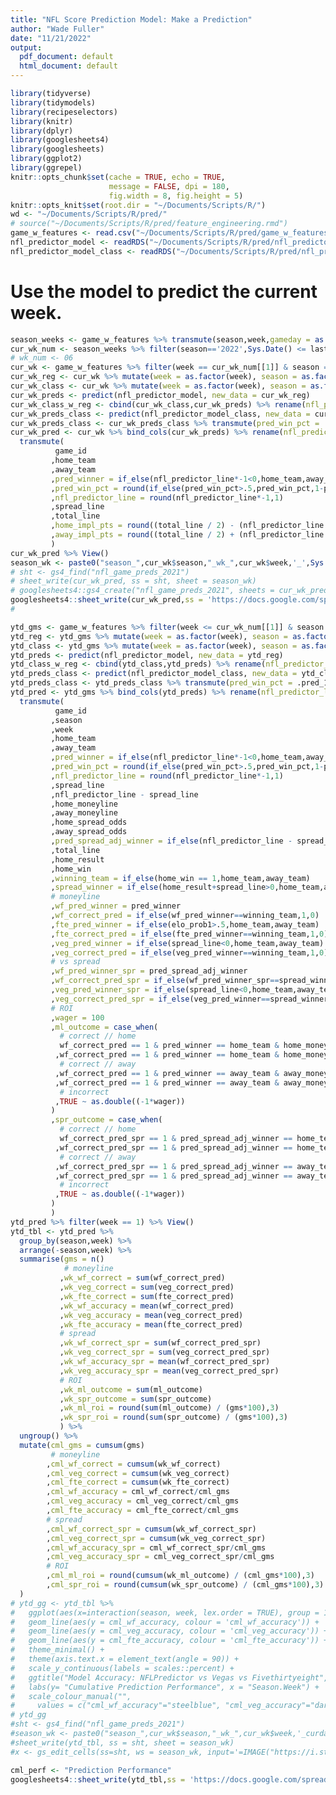 ```yaml
---
title: "NFL Score Prediction Model: Make a Prediction"
author: "Wade Fuller"
date: "11/21/2022"
output:
  pdf_document: default
  html_document: default
---
```


```r
library(tidyverse)
library(tidymodels)
library(recipeselectors)
library(knitr)
library(dplyr)
library(googlesheets4)
library(googlesheets)
library(ggplot2)
library(ggrepel)
knitr::opts_chunk$set(cache = TRUE, echo = TRUE,
                      message = FALSE, dpi = 180,
                      fig.width = 8, fig.height = 5)
knitr::opts_knit$set(root.dir = "~/Documents/Scripts/R/")
wd <- "~/Documents/Scripts/R/pred/"
# source("~/Documents/Scripts/R/pred/feature_engineering.rmd")
game_w_features <- read.csv("~/Documents/Scripts/R/pred/game_w_features.csv")
nfl_predictor_model <- readRDS("~/Documents/Scripts/R/pred/nfl_predictor_model.rds")
nfl_predictor_model_class <- readRDS("~/Documents/Scripts/R/pred/nfl_predictor_model_class.rds")
```

# Use the model to predict the current week.

```r
season_weeks <- game_w_features %>% transmute(season,week,gameday = as.Date(gameday)) %>% group_by(season,week) %>% summarise(first_gameday = min(gameday),last_gameday = max(gameday))
cur_wk_num <- season_weeks %>% filter(season=='2022',Sys.Date() <= last_gameday) %>% ungroup() %>% head(1) %>% select(week)
# wk_num <- 06
cur_wk <- game_w_features %>% filter(week == cur_wk_num[[1]] & season == 2022)
cur_wk_reg <- cur_wk %>% mutate(week = as.factor(week), season = as.factor(season), div_game = as.factor(div_game))
cur_wk_class <- cur_wk %>% mutate(week = as.factor(week), season = as.factor(season), div_game = as.factor(div_game))
cur_wk_preds <- predict(nfl_predictor_model, new_data = cur_wk_reg)
cur_wk_class_w_reg <- cbind(cur_wk_class,cur_wk_preds) %>% rename(nfl_predictor_line = .pred)
cur_wk_preds_class <- predict(nfl_predictor_model_class, new_data = cur_wk_class_w_reg, type = 'prob')
cur_wk_preds_class <- cur_wk_preds_class %>% transmute(pred_win_pct = .pred_1)
cur_wk_pred <- cur_wk %>% bind_cols(cur_wk_preds) %>% rename(nfl_predictor_line = .pred) %>% bind_cols(cur_wk_preds_class) %>%
  transmute(
          game_id
         ,home_team
         ,away_team
         ,pred_winner = if_else(nfl_predictor_line*-1<0,home_team,away_team)
         ,pred_win_pct = round(if_else(pred_win_pct>.5,pred_win_pct,1-pred_win_pct),2)
         ,nfl_predictor_line = round(nfl_predictor_line*-1,1)
         ,spread_line
         ,total_line
         ,home_impl_pts = round((total_line / 2) - (nfl_predictor_line / 2),1)
         ,away_impl_pts = round((total_line / 2) + (nfl_predictor_line / 2),1)
         )
cur_wk_pred %>% View()
season_wk <- paste0("season_",cur_wk$season,"_wk_",cur_wk$week,'_',Sys.Date())[[1]]
# sht <- gs4_find("nfl_game_preds_2021")
# sheet_write(cur_wk_pred, ss = sht, sheet = season_wk)
# googlesheets4::gs4_create("nfl_game_preds_2021", sheets = cur_wk_pred)
googlesheets4::sheet_write(cur_wk_pred,ss = 'https://docs.google.com/spreadsheets/d/1bBT9MqBJO8FUqHRNk33IfHDlvAMWZS-NBgruz5EKhe8/edit?usp=sharing',sheet = season_wk)
# 
```

```r
ytd_gms <- game_w_features %>% filter(week <= cur_wk_num[[1]] & season == 2022)
ytd_reg <- ytd_gms %>% mutate(week = as.factor(week), season = as.factor(season), div_game = as.factor(div_game))
ytd_class <- ytd_gms %>% mutate(week = as.factor(week), season = as.factor(season), div_game = as.factor(div_game))
ytd_preds <- predict(nfl_predictor_model, new_data = ytd_reg)
ytd_class_w_reg <- cbind(ytd_class,ytd_preds) %>% rename(nfl_predictor_line = .pred)
ytd_preds_class <- predict(nfl_predictor_model_class, new_data = ytd_class_w_reg, type = 'prob') 
ytd_preds_class <- ytd_preds_class %>% transmute(pred_win_pct = .pred_1)
ytd_pred <- ytd_gms %>% bind_cols(ytd_preds) %>% rename(nfl_predictor_line = .pred) %>% bind_cols(ytd_preds_class) %>%
  transmute(
          game_id
         ,season
         ,week
         ,home_team
         ,away_team
         ,pred_winner = if_else(nfl_predictor_line*-1<0,home_team,away_team)
         ,pred_win_pct = round(if_else(pred_win_pct>.5,pred_win_pct,1-pred_win_pct),2)
         ,nfl_predictor_line = round(nfl_predictor_line*-1,1)
         ,spread_line
         ,nfl_predictor_line - spread_line
         ,home_moneyline
         ,away_moneyline
         ,home_spread_odds
         ,away_spread_odds
         ,pred_spread_adj_winner = if_else(nfl_predictor_line - spread_line > 0,away_team,home_team)
         ,total_line
         ,home_result
         ,home_win
         ,winning_team = if_else(home_win == 1,home_team,away_team)
         ,spread_winner = if_else(home_result+spread_line>0,home_team,away_team)
         # moneyline
         ,wf_pred_winner = pred_winner
         ,wf_correct_pred = if_else(wf_pred_winner==winning_team,1,0)
         ,fte_pred_winner = if_else(elo_prob1>.5,home_team,away_team) 
         ,fte_correct_pred = if_else(fte_pred_winner==winning_team,1,0)
         ,veg_pred_winner = if_else(spread_line<0,home_team,away_team) 
         ,veg_correct_pred = if_else(veg_pred_winner==winning_team,1,0)
         # vs spread
         ,wf_pred_winner_spr = pred_spread_adj_winner
         ,wf_correct_pred_spr = if_else(wf_pred_winner_spr==spread_winner,1,0)
         ,veg_pred_winner_spr = if_else(spread_line<0,home_team,away_team) 
         ,veg_correct_pred_spr = if_else(veg_pred_winner==spread_winner,1,0)
         # ROI
         ,wager = 100
         ,ml_outcome = case_when(
           # correct // home
           wf_correct_pred == 1 & pred_winner == home_team & home_moneyline > 0 ~ round(home_moneyline,2)
          ,wf_correct_pred == 1 & pred_winner == home_team & home_moneyline < 0 ~ round(100/abs(home_moneyline)*100,2)
           # correct // away
          ,wf_correct_pred == 1 & pred_winner == away_team & away_moneyline > 0 ~ round(away_moneyline,2)
          ,wf_correct_pred == 1 & pred_winner == away_team & away_moneyline < 0 ~ round(100/abs(away_moneyline)*100,2)
           # incorrect
          ,TRUE ~ as.double((-1*wager))
         )
         ,spr_outcome = case_when(
           # correct // home
           wf_correct_pred_spr == 1 & pred_spread_adj_winner == home_team & home_spread_odds > 0 ~ round(home_spread_odds,2)
          ,wf_correct_pred_spr == 1 & pred_spread_adj_winner == home_team & home_spread_odds < 0 ~ round(100/abs(home_spread_odds)*100,2)
           # correct // away
          ,wf_correct_pred_spr == 1 & pred_spread_adj_winner == away_team & away_spread_odds > 0 ~ round(away_spread_odds,2)
          ,wf_correct_pred_spr == 1 & pred_spread_adj_winner == away_team & away_spread_odds < 0 ~ round(100/abs(away_spread_odds)*100,2)
           # incorrect
          ,TRUE ~ as.double((-1*wager))
         )
         )
ytd_pred %>% filter(week == 1) %>% View()
ytd_tbl <- ytd_pred %>%
  group_by(season,week) %>%
  arrange(-season,week) %>%
  summarise(gms = n()
            # moneyline
           ,wk_wf_correct = sum(wf_correct_pred)
           ,wk_veg_correct = sum(veg_correct_pred)
           ,wk_fte_correct = sum(fte_correct_pred)
           ,wk_wf_accuracy = mean(wf_correct_pred)
           ,wk_veg_accuracy = mean(veg_correct_pred)
           ,wk_fte_accuracy = mean(fte_correct_pred)
           # spread
           ,wk_wf_correct_spr = sum(wf_correct_pred_spr)
           ,wk_veg_correct_spr = sum(veg_correct_pred_spr)
           ,wk_wf_accuracy_spr = mean(wf_correct_pred_spr)
           ,wk_veg_accuracy_spr = mean(veg_correct_pred_spr)
           # ROI
           ,wk_ml_outcome = sum(ml_outcome)
           ,wk_spr_outcome = sum(spr_outcome)
           ,wk_ml_roi = round(sum(ml_outcome) / (gms*100),3)
           ,wk_spr_roi = round(sum(spr_outcome) / (gms*100),3)
           ) %>%
  ungroup() %>%
  mutate(cml_gms = cumsum(gms)
         # moneyline
        ,cml_wf_correct = cumsum(wk_wf_correct)
        ,cml_veg_correct = cumsum(wk_veg_correct)
        ,cml_fte_correct = cumsum(wk_fte_correct)
        ,cml_wf_accuracy = cml_wf_correct/cml_gms
        ,cml_veg_accuracy = cml_veg_correct/cml_gms
        ,cml_fte_accuracy = cml_fte_correct/cml_gms
        # spread
        ,cml_wf_correct_spr = cumsum(wk_wf_correct_spr)
        ,cml_veg_correct_spr = cumsum(wk_veg_correct_spr)
        ,cml_wf_accuracy_spr = cml_wf_correct_spr/cml_gms
        ,cml_veg_accuracy_spr = cml_veg_correct_spr/cml_gms
        # ROI
        ,cml_ml_roi = round(cumsum(wk_ml_outcome) / (cml_gms*100),3)
        ,cml_spr_roi = round(cumsum(wk_spr_outcome) / (cml_gms*100),3)
  )
# ytd_gg <- ytd_tbl %>%
#   ggplot(aes(x=interaction(season, week, lex.order = TRUE), group = 1)) +
#   geom_line(aes(y = cml_wf_accuracy, colour = 'cml_wf_accuracy')) +
#   geom_line(aes(y = cml_veg_accuracy, colour = 'cml_veg_accuracy')) +
#   geom_line(aes(y = cml_fte_accuracy, colour = 'cml_fte_accuracy')) +
#   theme_minimal() +
#   theme(axis.text.x = element_text(angle = 90)) +
#   scale_y_continuous(labels = scales::percent) +
#   ggtitle("Model Accuracy: NFLPredictor vs Vegas vs Fivethirtyeight",subtitle = "2022 season") +
#   labs(y= "Cumulative Prediction Performance", x = "Season.Week") +
#   scale_colour_manual("", 
#     values = c("cml_wf_accuracy"="steelblue", "cml_veg_accuracy"="darkred", "cml_fte_accuracy"="darkgreen"))
# ytd_gg
#sht <- gs4_find("nfl_game_preds_2021")
#season_wk <- paste0("season_",cur_wk$season,"_wk_",cur_wk$week,'_curdate_',Sys.Date())[[1]]
#sheet_write(ytd_tbl, ss = sht, sheet = season_wk)
#x <- gs_edit_cells(ss=sht, ws = season_wk, input='=IMAGE("https://i.stack.imgur.com/FrDZc.jpg")')

cml_perf <- "Prediction Performance"
googlesheets4::sheet_write(ytd_tbl,ss = 'https://docs.google.com/spreadsheets/d/1bBT9MqBJO8FUqHRNk33IfHDlvAMWZS-NBgruz5EKhe8/edit?usp=sharing',sheet = cml_perf)
```
